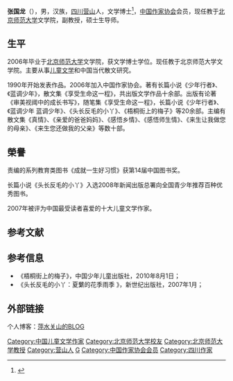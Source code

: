 '''张国龙'''（{{bd|1972年||catIdx=Z}}），男，汉族，[[四川|四川]][[营山|营山]]人，文学博士<ref>{{cite web|url=http://www.chinawriter.com.cn/zxhy/member/6739.shtml|title=张国龙|publisher=中国作家网|accessdate=2012-03-16|archive-date=2016-03-04|archive-url=https://web.archive.org/web/20160304192722/http://www.chinawriter.com.cn/zxhy/member/6739.shtml|dead-url=yes}}</ref>，[[中国作家协会|中国作家协会]]会员，现任教于[[北京师范大学|北京师范大学]]文学院，副教授，硕士生导师。

==生平==
2006年毕业于[[北京师范大学|北京师范大学]]文学院，获文学博士学位。现任教于北京师范大学文学院。主要从事[[儿童文学|儿童文学]]和中国当代散文研究。

1990年开始发表作品。2006年加入中国作家协会。著有长篇小说《少年行者》、《蓝调少年》，散文集《享受生命这一程》，共出版文学作品十余部。出版有论著《审美视阈中的成长书写》，随笔集《享受生命这一程》，长篇小说《少年行者》、《蓝调少年 蓝调少年》、《头长反毛的小丫》、《梧桐街上的梅子》等20余部。主编有散文集《真情》、《亲爱的爸爸妈妈》、《感悟乡情》、《感悟师生情》、《来生让我做您的母亲》、《来生您还做我的父亲》等数十部。

==榮譽==
责编的系列教育类图书《成就一生好习惯》获第14届中国图书奖。

长篇小说《头长反毛的小丫》入选2008年新闻出版总署向全国青少年推荐百种优秀图书。

2007年被评为中国最受读者喜爱的十大儿童文学作家。 

== 参考文献 ==
{{Reflist}}

== 参考信息 ==

*《梧桐街上的梅子》，中国少年儿童出版社，2010年8月1日；
*《头长反毛的小丫：夏蘩的花季雨季 》，新世纪出版社，2007年1月；

== 外部链接 ==

个人博客：[http://blog.sina.com.cn/pianyazi 萍水关山的BLOG] {{Wayback|url=http://blog.sina.com.cn/pianyazi |date=20180929043636 }}

{{Authority control}}
{{DEFAULTSORT:Z}}
[[Category:中国儿童文学作家|Category:中国儿童文学作家]]
[[Category:北京师范大学校友|Category:北京师范大学校友]]
[[Category:北京师范大学教授|Category:北京师范大学教授]]
[[Category:营山人|Category:营山人]]
[[Category:张姓|G]]
[[Category:中国作家协会会员|Category:中国作家协会会员]]
[[Category:四川作家|Category:四川作家]]